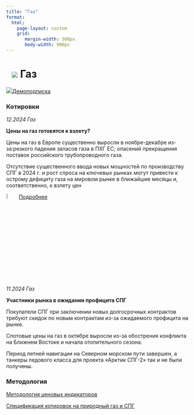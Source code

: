 ```yaml
---
title: "Газ"
format: 
  html:
    page-layout: custom
    grid:
       margin-width: 300px
       body-width: 900px
---
```


# ![](../images/icon-gas.svg) Газ {.my-custom-class style="margin-left:3%;"}

![](../images/icon-subscription.svg)[Демоподписка](../demo-subscription.qmd)

::: {.grid style="margin-left:0%"}
::: {.g-col-12 .g-col-sm-12 .g-col-xs-12 .g-col-xl-4 .g-col-md-6 .g-col-lg-6}
### Котировки

*12.2024 Газ*

**Цены на газ готовятся к взлету?**

Цены на газ в Европе существенно выросли в ноябре-декабре из-за:резкого падения запасов газа в ПХГ ЕС; опасений прекращения поставок российского трубопроводного газа.

Отсутствие существенного ввода новых мощностей по производству СПГ в 2024 г. и рост спроса на ключевых рынках могут привести к острому дефициту газа на мировом рынке в ближайшие месяцы и, соответственно, к взлету цен

![](../images/icon-locker.svg){width="6%"} [Подробнее](../demo-subscription.qmd)

*11.2024 Газ*

**Участники рынка в ожидании профицита СПГ**

Покупатели СПГ при заключении новых долгосрочных контрактов требуют скидок по новым контрактам из-за ожидаемого профицита на рынке.

Спотовые цены на газ в октябре выросли из-за обострения конфликта на Ближнем Востоке и начала отопительного сезона.

Период летней навигации на Северном морском пути завершен, а танкеры ледового класса для проекта «Арктик СПГ-2» так и не были получены.

### Методология

[Методология ценовых индикаторов](../methodology/methodology-benchmark-pbc.qmd)

[Спецификация котировок на природный газ и СПГ](../methodology/specs-gas.qmd)
:::

::: {.g-col-12 .g-col-sm-12 .g-col-xs-12 .g-col-xl-4 .g-col-md-6 .g-col-lg-6}
:::
:::
